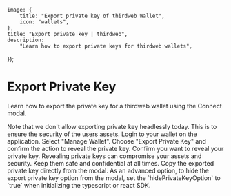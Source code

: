 
	image: {
		title: "Export private key of thirdweb Wallet",
		icon: "wallets",
	},
	title: "Export private key | thirdweb",
	description:
		"Learn how to export private keys for thirdweb wallets",
});

# Export Private Key

Learn how to export the private key for a thirdweb wallet using the Connect modal. 

<Callout variant="info" title="Headless private key export">
    Note that we don't allow exporting private key headlessly today. This is to ensure the security of the users assets.
</Callout>

<Steps>

  <Step title="Login">
    Login to your wallet on the application.
  </Step>

  <Step title="Manage">
    Select "Manage Wallet".
    <DocImage src={ManageWallet} />
  </Step>

  <Step title="Export">
    Choose "Export Private Key" and confirm the action to reveal the private key.
    <DocImage src={ExportKey} />
  </Step>

  <Step title="Confirm">
	Confirm you want to reveal your private key.
    <Callout variant="warning" title="Secure Private Keys">
      Revealing private keys can compromise your assets and security. Keep them safe and confidential at all times.
    </Callout>
    <DocImage src={ConfirmReveal} />
  </Step>

  <Step title="Reveal">
    Copy the exported private key directly from the modal.
    <DocImage src={ExportedKey} />
  </Step>

</Steps>


<Callout variant="info" title="Advanced Configuration">
    As an advanced option, to hide the export private key option from the modal, set the `hidePrivateKeyOption` to `true` when initializing the typescript or react SDK.
</Callout>